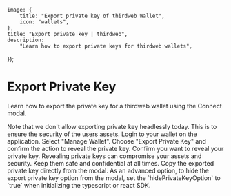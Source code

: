 
	image: {
		title: "Export private key of thirdweb Wallet",
		icon: "wallets",
	},
	title: "Export private key | thirdweb",
	description:
		"Learn how to export private keys for thirdweb wallets",
});

# Export Private Key

Learn how to export the private key for a thirdweb wallet using the Connect modal. 

<Callout variant="info" title="Headless private key export">
    Note that we don't allow exporting private key headlessly today. This is to ensure the security of the users assets.
</Callout>

<Steps>

  <Step title="Login">
    Login to your wallet on the application.
  </Step>

  <Step title="Manage">
    Select "Manage Wallet".
    <DocImage src={ManageWallet} />
  </Step>

  <Step title="Export">
    Choose "Export Private Key" and confirm the action to reveal the private key.
    <DocImage src={ExportKey} />
  </Step>

  <Step title="Confirm">
	Confirm you want to reveal your private key.
    <Callout variant="warning" title="Secure Private Keys">
      Revealing private keys can compromise your assets and security. Keep them safe and confidential at all times.
    </Callout>
    <DocImage src={ConfirmReveal} />
  </Step>

  <Step title="Reveal">
    Copy the exported private key directly from the modal.
    <DocImage src={ExportedKey} />
  </Step>

</Steps>


<Callout variant="info" title="Advanced Configuration">
    As an advanced option, to hide the export private key option from the modal, set the `hidePrivateKeyOption` to `true` when initializing the typescript or react SDK.
</Callout>